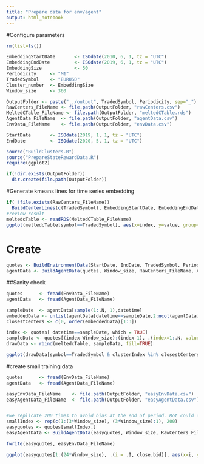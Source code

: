 ```yaml
---
title: "Prepare data for env/agent"
output: html_notebook
---
```

#Configure parameters
```r
rm(list=ls())

EmbeddingStartDate       <- ISOdate(2010, 6, 1, tz = "UTC")
EmbeddingEndDate         <- ISOdate(2019, 6, 1, tz = "UTC")
EmbeddingSize            <- 50
Periodicity     <- "M1"
TradedSymbol    <- "EURUSD"
Cluster_number  <- EmbeddingSize
Window_size     <- 360

OutputFolder <- paste("../output", TradedSymbol, Periodicity, sep="_")
RawCenters_FileName <- file.path(OutputFolder, "rawCenters.csv")
MeltedCTable_FileName <- file.path(OutputFolder, "meltedCTable.rds")
AgentData_FileName  <- file.path(OutputFolder, "agentData.csv")
EnvData_FileName    <- file.path(OutputFolder, "envData.csv")

StartDate       <- ISOdate(2019, 1, 1, tz = "UTC")
EndDate         <- ISOdate(2020, 5, 1, tz = "UTC")

```



```r
source("BuildClusters.R")
source("PrepareStateRewardData.R")
require(ggplot2)

if(!dir.exists(OutputFolder))
  dir.create(file.path(OutputFolder))
```

#Generate kmeans lines for time series embedding
```r
if( !file.exists(RawCenters_FileName))
  BuildCenterLines(c(TradedSymbol), EmbeddingStartDate, EmbeddingEndDate, Periodicity, Cluster_number, Window_size, RawCenters_FileName, MeltedCTable_FileName)
#review result 
meltedcTable <- readRDS(MeltedCTable_FileName)
ggplot(meltedcTable[symbol==TradedSymbol], aes(x=index, y=value, group=clusterIndex, colour=clusterIndex, size=clusterPower)) + geom_line()
```

# Create 
```r
quotes <- BuildEnvironmentData(StartDate, EndDate, TradedSymbol, Periodicity, EnvData_FileName)
agentData <- BuildAgentData(quotes, Window_size, RawCenters_FileName, AgentData_FileName )

```

##Sanity check
```r
quotes      <- fread(EnvData_FileName)
agentData   <- fread(AgentData_FileName)

sampleDate  <- agentData[sample(1:.N, 1),datetime]
embeddedData <- unlist(agentData[datetime==sampleDate,2:ncol(agentData),with=FALSE])
closestCenters <- c(0, order(embeddedData)[1:3])

index <- quotes[ datetime==sampleDate, which = TRUE]
sampleData <- quotes[(index-Window_size):(index-1), .(index=1:.N, value=close.bid/mean(close.bid), clusterIndex=0, clusterPower=0.0001, symbol=TradedSymbol)]
drawData <- rbind(meltedcTable, sampleData, fill=TRUE)

ggplot(drawData[symbol==TradedSymbol & clusterIndex %in% closestCenters], aes(x=index, y=value, group=clusterIndex, colour=clusterIndex, size=clusterPower)) + geom_line() 
```

#create small training data 
```r
quotes      <- fread(EnvData_FileName)
agentData   <- fread(AgentData_FileName)

easyEnvData_FileName    <- file.path(OutputFolder, "easyEnvData.csv")
easyAgentData_FileName  <- file.path(OutputFolder, "easyAgentData.csv")


#we replicate 200 times to avoid bias at the end of period. Bot could create huge position without consequences.
smallIndex <- rep(c(1:(3*Window_size), (3*Window_size):1), 200)
easyquotes <- quotes[smallIndex,]
easyAgentData <- BuildAgentData(easyquotes, Window_size, RawCenters_FileName, easyAgentData_FileName )

fwrite(easyquotes, easyEnvData_FileName)

ggplot(easyquotes[1:(24*Window_size), .(i = .I, close.bid)], aes(x=i, y=close.bid)) + geom_point()
```
